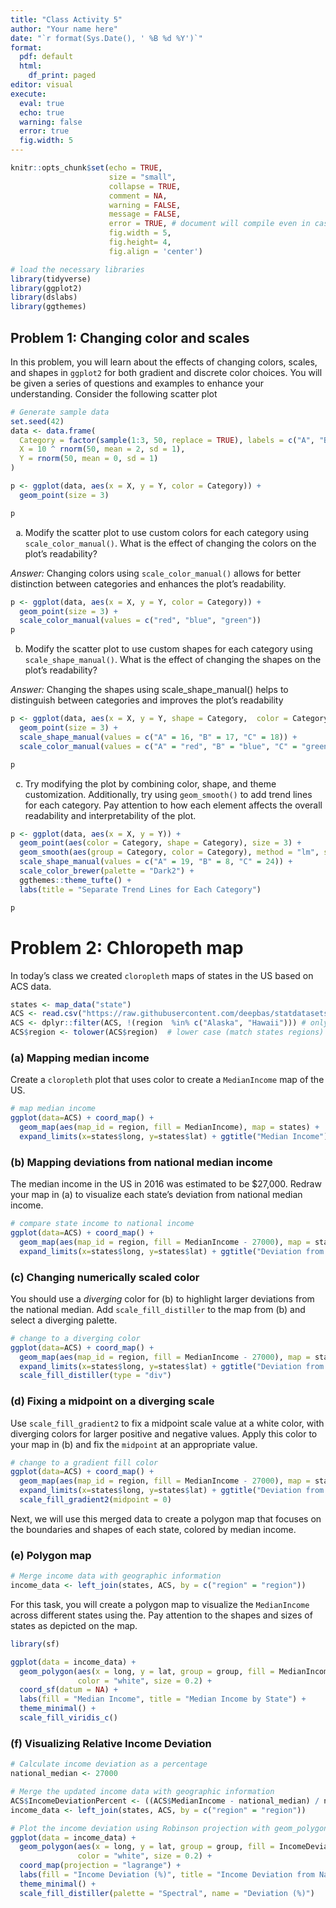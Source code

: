 ```yaml
---
title: "Class Activity 5"
author: "Your name here"
date: "`r format(Sys.Date(), ' %B %d %Y')`"
format:
  pdf: default
  html:
    df_print: paged
editor: visual
execute: 
  eval: true
  echo: true
  warning: false
  error: true
  fig.width: 5
---
```


```r
knitr::opts_chunk$set(echo = TRUE, 
                      size = "small", 
                      collapse = TRUE, 
                      comment = NA, 
                      warning = FALSE, 
                      message = FALSE,
                      error = TRUE, # document will compile even in case of error
                      fig.width = 5,
                      fig.height= 4,
                      fig.align = 'center') 

# load the necessary libraries
library(tidyverse)
library(ggplot2)
library(dslabs)
library(ggthemes)
```



## Problem 1: Changing color and scales

In this problem, you will learn about the effects of changing colors, scales, and shapes in `ggplot2` for both gradient and discrete color choices. You will be given a series of questions and examples to enhance your understanding. Consider the following scatter plot

```r
# Generate sample data
set.seed(42)
data <- data.frame(
  Category = factor(sample(1:3, 50, replace = TRUE), labels = c("A", "B", "C")),
  X = 10 ^ rnorm(50, mean = 2, sd = 1),
  Y = rnorm(50, mean = 0, sd = 1)
)

p <- ggplot(data, aes(x = X, y = Y, color = Category)) +
  geom_point(size = 3)

p
```

a. Modify the scatter plot to use custom colors for each category using `scale_color_manual()`. What is the effect of changing the colors on the plot's readability?

*Answer:* Changing colors using `scale_color_manual()` allows for better distinction between categories and enhances the plot's readability.

```r
p <- ggplot(data, aes(x = X, y = Y, color = Category)) +
  geom_point(size = 3) +
  scale_color_manual(values = c("red", "blue", "green"))
p
```



b. Modify the scatter plot to use custom shapes for each category using `scale_shape_manual()`. What is the effect of changing the shapes on the plot's readability?

*Answer:*  Changing the shapes using scale_shape_manual() helps to distinguish between categories and improves the plot's readability

```r
p <- ggplot(data, aes(x = X, y = Y, shape = Category,  color = Category)) +
  geom_point(size = 3) +
  scale_shape_manual(values = c("A" = 16, "B" = 17, "C" = 18)) +
  scale_color_manual(values = c("A" = "red", "B" = "blue", "C" = "green"))

p
```


c. Try modifying the plot by combining color, shape, and theme customization. Additionally, try using `geom_smooth()` to add trend lines for each category. Pay attention to how each element affects the overall readability and interpretability of the plot.

```r
p <- ggplot(data, aes(x = X, y = Y)) +
  geom_point(aes(color = Category, shape = Category), size = 3) +
  geom_smooth(aes(group = Category, color = Category), method = "lm", se = FALSE) + 
  scale_shape_manual(values = c("A" = 19, "B" = 8, "C" = 24)) + 
  scale_color_brewer(palette = "Dark2") + 
  ggthemes::theme_tufte() + 
  labs(title = "Separate Trend Lines for Each Category")

p
```



# Problem 2: Chloropeth map

In today's class we created `cloropleth` maps of states in the US based on ACS data. 

```r
states <- map_data("state")
ACS <- read.csv("https://raw.githubusercontent.com/deepbas/statdatasets/main/ACS.csv")
ACS <- dplyr::filter(ACS, !(region  %in% c("Alaska", "Hawaii"))) # only 48+D.C.
ACS$region <- tolower(ACS$region)  # lower case (match states regions)
```

### (a) Mapping median income

Create a `cloropleth` plot that uses color to create a `MedianIncome`  map of the US.

```r
# map median income
ggplot(data=ACS) + coord_map() + 
  geom_map(aes(map_id = region, fill = MedianIncome), map = states) +
  expand_limits(x=states$long, y=states$lat) + ggtitle("Median Income")
```

### (b) Mapping deviations from national median income

The median income in the US in 2016 was estimated to be $27,000. Redraw your map in (a) to visualize each state's deviation from national median income. 

```r
# compare state income to national income
ggplot(data=ACS) + coord_map() + 
  geom_map(aes(map_id = region, fill = MedianIncome - 27000), map = states) +
  expand_limits(x=states$long, y=states$lat) + ggtitle("Deviation from national median income")
```

### (c) Changing numerically scaled color

You should use a *diverging* color for (b) to highlight larger deviations from the national median. Add `scale_fill_distiller` to the map from (b) and select a diverging palette.   

```r
# change to a diverging color
ggplot(data=ACS) + coord_map() + 
  geom_map(aes(map_id = region, fill = MedianIncome - 27000), map = states) +
  expand_limits(x=states$long, y=states$lat) + ggtitle("Deviation from national median income") + 
  scale_fill_distiller(type = "div")
```

### (d) Fixing a midpoint on a diverging scale

Use `scale_fill_gradient2` to fix a midpoint scale value at a white color, with diverging colors for larger positive and negative values. Apply this color to your map in (b) and fix the `midpoint` at an appropriate value. 

```r
# change to a gradient fill color
ggplot(data=ACS) + coord_map() + 
  geom_map(aes(map_id = region, fill = MedianIncome - 27000), map = states) +
  expand_limits(x=states$long, y=states$lat) + ggtitle("Deviation from national median income") + 
  scale_fill_gradient2(midpoint = 0)
```



Next, we will use this merged data to create a polygon map that focuses on the boundaries and shapes of each state, colored by median income.

### (e) Polygon map

```r
# Merge income data with geographic information
income_data <- left_join(states, ACS, by = c("region" = "region"))
```


For this task, you will create a polygon map to visualize the `MedianIncome` across different states using the. Pay attention to the shapes and sizes of states as depicted on the map.

```r
library(sf)

ggplot(data = income_data) +
  geom_polygon(aes(x = long, y = lat, group = group, fill = MedianIncome), 
               color = "white", size = 0.2) +
  coord_sf(datum = NA) +
  labs(fill = "Median Income", title = "Median Income by State") +
  theme_minimal() +
  scale_fill_viridis_c()
```


### (f) Visualizing Relative Income Deviation 


```r
# Calculate income deviation as a percentage
national_median <- 27000

# Merge the updated income data with geographic information
ACS$IncomeDeviationPercent <- ((ACS$MedianIncome - national_median) / national_median) * 100
income_data <- left_join(states, ACS, by = c("region" = "region"))

# Plot the income deviation using Robinson projection with geom_polygon
ggplot(data = income_data) +
  geom_polygon(aes(x = long, y = lat, group = group, fill = IncomeDeviationPercent), 
               color = "white", size = 0.2) +
  coord_map(projection = "lagrange") +
  labs(fill = "Income Deviation (%)", title = "Income Deviation from National Median by State (%)") +
  theme_minimal() +
  scale_fill_distiller(palette = "Spectral", name = "Deviation (%)")
```



